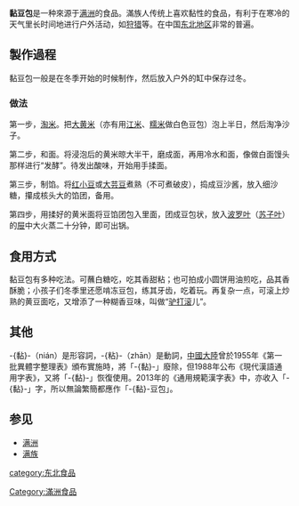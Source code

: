 '''黏豆包'''是一种來源于[[满洲|满洲]]的食品。滿族人传统上喜欢黏性的食品，有利于在寒冷的天气里长时间地进行户外活动，如[[狩猎|狩猎]]等。在中国[[东北地区|东北地区]]非常的普遍。

== 製作過程 ==
黏豆包一般是在冬季开始的时候制作，然后放入户外的缸中保存过冬。

=== 做法 ===
第一步，[[淘米|淘米]]。把[[黍|大黄米]]（亦有用[[江米|江米]]、[[糯米|糯米]]做白色豆包）泡上半日，然后淘净沙子。

第二步，和面。将浸泡后的黄米晾大半干，磨成面，再用冷水和面，像做白面馒头那样进行“发酵”。待发出酸味，开始用手揉面。

第三步，制馅。将[[红小豆|红小豆]]或[[大芸豆|大芸豆]]煮熟（不可煮破皮），捣成豆沙酱，放入细沙糖，攥成核头大的馅团，备用。

第四步，用揉好的黄米面将豆馅团包入里面，团成豆包状，放入[[波罗叶|波罗叶]]（[[紫苏|苏子叶]]）的[[屉|屉]]中大火蒸二十分钟，即可出锅。

== 食用方式 ==
黏豆包有多种吃法。可蘸白糖吃，吃其香甜粘；也可拍成小圆饼用油煎吃，品其香酥脆；小孩子们冬季里还愿啃冻豆包，练其牙齿，吃着玩。再复杂一点，可滚上炒熟的黄豆面吃，又增添了一种糊香豆味，叫做“[[驴打滚|驴打滚]]儿”。

== 其他 ==
-{黏}-（nián）是形容詞，-{粘}-（zhān）是動詞，[[中华人民共和国|中國大陸]]曾於1955年《第一批異體字整理表》頒布實施時，將「-{黏}-」廢除，但1988年公布《現代漢語通用字表》，又將「-{黏}-」恢復使用。2013年的《通用規範漢字表》中，亦收入「-{黏}-」字，所以無論繁簡都應作「-{黏}-豆包」。
==参见==
*[[满洲|满洲]]
*[[满族|满族]]

{{Dessert-stub}}
[[category:东北食品|category:东北食品]]
[[Category:滿洲食品|Category:滿洲食品]]